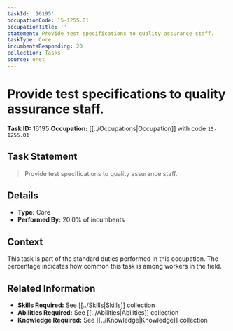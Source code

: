 ```yaml
---
taskId: '16195'
occupationCode: 15-1255.01
occupationTitle: ''
statement: Provide test specifications to quality assurance staff.
taskType: Core
incumbentsResponding: 20
collection: Tasks
source: onet
---
```

# Provide test specifications to quality assurance staff.

**Task ID:** 16195
**Occupation:** [[../Occupations|Occupation]] with code `15-1255.01`

## Task Statement

> Provide test specifications to quality assurance staff.

## Details

- **Type:** Core
- **Performed By:** 20.0% of incumbents

## Context

This task is part of the standard duties performed in this occupation. The percentage indicates how common this task is among workers in the field.

## Related Information

- **Skills Required:** See [[../Skills|Skills]] collection
- **Abilities Required:** See [[../Abilities|Abilities]] collection
- **Knowledge Required:** See [[../Knowledge|Knowledge]] collection
